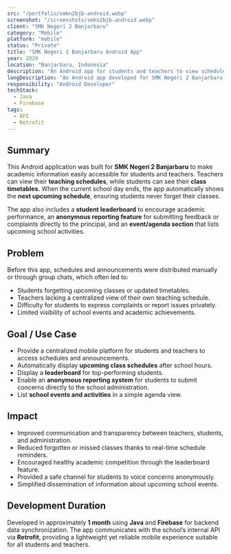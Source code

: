 ```yaml
---
src: "/portfolio/smkn2bjb-android.webp"
screenshot: "/screenshots/smkn2bjb-android.webp"
client: "SMK Negeri 2 Banjarbaru"
category: "Mobile"
platform: "mobile"
status: "Private"
title: "SMK Negeri 2 Banjarbaru Android App"
year: 2020
location: "Banjarbaru, Indonesia"
description: "An Android app for students and teachers to view schedules, leaderboards, school events, and submit anonymous reports."
longDescription: "An Android app developed for SMK Negeri 2 Banjarbaru that helps students and teachers access real-time class schedules, monitor top-performing students through a leaderboard, check school events, and send anonymous feedback directly to the principal. Built with Java and Firebase, the app ensures both usability and accessibility for school-wide communication."
responsibility: "Android Developer"
techStack:
  - Java
  - Firebase
tags:
  - API
  - Retrofit
---
```


## Summary

This Android application was built for **SMK Negeri 2 Banjarbaru** to make academic information easily accessible for students and teachers.
Teachers can view their **teaching schedules**, while students can see their **class timetables**.
When the current school day ends, the app automatically shows the **next upcoming schedule**, ensuring students never forget their classes.

The app also includes a **student leaderboard** to encourage academic performance, an **anonymous reporting feature** for submitting feedback or complaints directly to the principal, and an **event/agenda section** that lists upcoming school activities.

## Problem

Before this app, schedules and announcements were distributed manually or through group chats, which often led to:
- Students forgetting upcoming classes or updated timetables.
- Teachers lacking a centralized view of their own teaching schedule.
- Difficulty for students to express complaints or report issues privately.
- Limited visibility of school events and academic achievements.

## Goal / Use Case

- Provide a centralized mobile platform for students and teachers to access schedules and announcements.
- Automatically display **upcoming class schedules** after school hours.
- Display a **leaderboard** for top-performing students.
- Enable an **anonymous reporting system** for students to submit concerns directly to the school administration.
- List **school events and activities** in a simple agenda view.

## Impact

- Improved communication and transparency between teachers, students, and administration.
- Reduced forgotten or missed classes thanks to real-time schedule reminders.
- Encouraged healthy academic competition through the leaderboard feature.
- Provided a safe channel for students to voice concerns anonymously.
- Simplified dissemination of information about upcoming school events.

## Development Duration

Developed in approximately **1 month** using **Java** and **Firebase** for backend data synchronization.
The app communicates with the school’s internal API via **Retrofit**, providing a lightweight yet reliable mobile experience suitable for all students and teachers.
